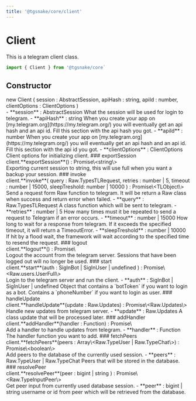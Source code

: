 ```yaml
---
title: '@tgsnake/core/client'
---
```


# Client

This is a telegram client class.

```ts
import { Client } from '@tgsnake/core`
```

## Constructor

<div className="block mt-4">
  <span className="font-light">new</span>
  Client (  
    <span className="ml-4">session : <span className="text-orange-600 dark:text-orange-300">AbstractSession</span></span>,  
    <span className="ml-4">apiHash : <span className="text-green-600 dark:text-green-300">string</span></span>,  
    <span className="ml-4">apiId : <span className="text-blue-600 dark:text-blue-300">number</span></span>,  
    <span className="ml-4">clientOptions : <span className="text-orange-600 dark:text-orange-300">ClientOptions</span></span>  
  )
</div>
- **session** : <span className="text-orange-600 dark:text-orange-300">AbstractSession</span>   
What the session will be used for login to telegram.
- **apiHash** : <span className="text-green-600 dark:text-green-300">string</span>   
When you create your app on [my.telegram.org](https://my.telegram.org/) you will eventually get an api hash and an api id. Fill this section with the api hash you got.
- **apiId** : <span className="text-blue-600 dark:text-blue-300">number</span>   
When you create your app on [my.telegram.org](https://my.telegram.org/) you will eventually get an api hash and an api id. Fill this section with the api id you got.
- **clientOptions** : <span className="text-orange-600 dark:text-orange-300">ClientOptions</span>   
Client options for initializing client.
### exportSession 
<div className="block mt-4">
  client.**exportSession**() : <span className="text-red-600 dark:text-red-300">Promise\<<span className="text-green-600 dark:text-green-300">string</span>\></span>
</div>
Exporting current session to string, this will use full when you want a backup your session.
### invoke
<div className="block mt-4">
  client.**invoke**(   
    <span className="ml-4">query : <span className="text-orange-600 dark:text-orange-300">Raw.TypesTLRequest</span></span>,  
    <span className="ml-4">retries : <span className="text-blue-600 dark:text-blue-300">number</span> | <span className="text-blue-600 dark:text-blue-300">5</span></span>,  
    <span className="ml-4">timeout : <span className="text-blue-600 dark:text-blue-300">number</span> | <span className="text-blue-600 dark:text-blue-300">15000</span></span>,  
    <span className="ml-4">sleepTreshold: <span className="text-blue-600 dark:text-blue-300">number</span> | <span className="text-blue-600 dark:text-blue-300">10000</span></span>  
  ) : <span className="text-red-600 dark:text-red-300">Promise\<<span className="text-orange-600 dark:text-orange-300">TLObject</span>\></span>
</div>
Send a request form Raw function to telegram. It will be return a Raw class when success and return error when failed.
- **query** : <span className="text-orange-600 dark:text-orange-300">Raw.TypesTLRequest</span>   
A class function which will be sent to telegram.
- **retries** : <span className="text-blue-600 dark:text-blue-300">number</span> | <span className="text-blue-600 dark:text-blue-300">5</span>   
How many times must it be repeated to send a request to Telegram if an error occurs.
- **timeout** : <span className="text-blue-600 dark:text-blue-300">number</span> | <span className="text-blue-600 dark:text-blue-300">15000</span>   
How long to wait for a response from telegram. If it exceeds the specified timeout, it will return a TimeoutError.
- **sleepTreshold** : <span className="text-blue-600 dark:text-blue-300">number</span> | <span className="text-blue-600 dark:text-blue-300">10000</span>   
If hit by a flood wait, the framework will wait according to the specified time to resend the request.
### logout 
<div className="block mt-4">
  client.**logout**() : <span className="text-red-600 dark:text-red-300">Promise\<any\></span>
</div>
Logout the account from the telegram server. Sessions that have been logged out will no longer be used.
### start 
<div className="block mt-4">
  client.**start**(auth : <span className="text-orange-600 dark:text-orange-300">SigInBot</span> | <span className="text-orange-600 dark:text-orange-300">SigInUser</span> | <span className="text-lime-600 dark:text-lime-300">undefined</span> ) : <span className="text-red-600 dark:text-red-300">Promise\<<span className="text-orange-600 dark:text-orange-300">Raw.users.UserFull</span>\></span>
</div>
Login to the telegram server and run the client.
- **auth** : <span className="text-orange-600 dark:text-orange-300">SigInBot</span> | <span className="text-orange-600 dark:text-orange-300">SigInUser</span> | <span className="text-lime-600 dark:text-lime-300">undefined</span>  
Object that contains a `botToken` if you want to login as a bot. Contains a `phoneNumber` if you want to login as user.
### handleUpdate
<div className="block mt-4">
  client.**handleUpdate**(update : <span className="text-orange-600 dark:text-orange-300">Raw.Updates</span>) : <span className="text-red-600 dark:text-red-300">Promise\<<span className="text-orange-600 dark:text-orange-300">Raw.Updates</span>\></span>
</div>
Handle new updates from telegram server.
- **update** : <span className="text-orange-600 dark:text-orange-300">Raw.Updates</span>  
A class update that will be processed later.
### addHandler 
<div className="block mt-4">
  client.**addHandler**(handler : <span className="text-purple-600 dark:text-purple-300">Function</span>) : <span className="text-red-600 dark:text-red-300">Promise\<any\></span>
</div>
Add a handler to handle updates from telegram.
- **handler** : <span className="text-purple-600 dark:text-purple-300">Function</span>  
The handler function you want to add.
### fetchPeers
<div className="block mt-4">
  client.**fetchPeers**(peers : <span className="text-yellow-600 dark:text-yellow-300">Array\<<span className="text-orange-600 dark:text-orange-300">Raw.TypeUser</span> | <span className="text-orange-600 dark:text-orange-300">Raw.TypeChat</span>\></span>) : <span className="text-red-600 dark:text-red-300">Promise\<<span className="text-amber-600 dark:text-amber-300">boolean</span>\></span>
</div>
Add peers to the database of the currently used session.
- **peers** : <span className="text-orange-600 dark:text-orange-300">Raw.TypeUser</span> | <span className="text-orange-600 dark:text-orange-300">Raw.TypeChat</span>  
Peers that will be stored in the database.
### resolvePeer
<div className="block mt-4">
  client.**resolvePeer**(peer : <span className="text-teal-600 dark:text-teal-300">bigint</span> | <span className="text-green-600 dark:text-green-300">string</span> ) : <span className="text-red-600 dark:text-red-300">Promise\<<span className="text-orange-600 dark:text-orange-300">Raw.TypeInputPeer</span>\></span>
</div>
Get peer input from currently used database session.
- **peer** : <span className="text-teal-600 dark:text-teal-300">bigint</span> | <span className="text-green-600 dark:text-green-300">string</span>  
username or id from peer which will be retrieved from the database.
